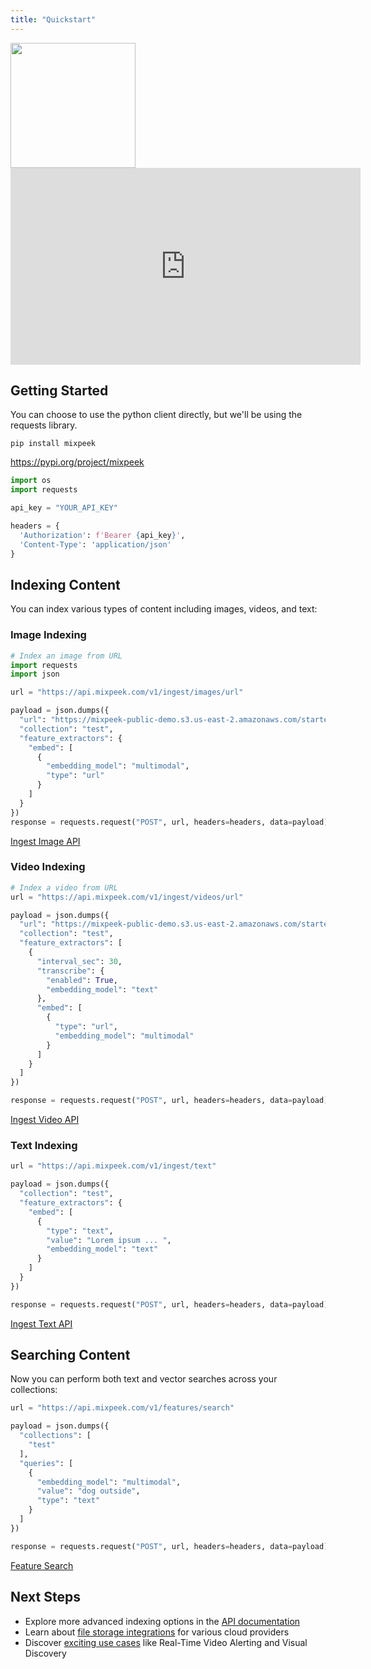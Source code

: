 ```yaml
---
title: "Quickstart"
---
```


<a href="https://app.getpostman.com/run-collection/32693262-6a661bb8-eed3-4066-9faa-423ab21dbeab?action=collection%2Ffork&source=rip_markdown&collection-url=entityId%3D32693262-6a661bb8-eed3-4066-9faa-423ab21dbeab%26entityType%3Dcollection%26workspaceId%3Da7b77c3c-100a-414b-95ef-64425338281e#?env%5BProduction%5D=W3sia2V5IjoidG9rZW4iLCJ2YWx1ZSI6IkFQSV9LRVlfSEVSRSIsImVuYWJsZWQiOnRydWUsInR5cGUiOiJkZWZhdWx0Iiwic2Vzc2lvblZhbHVlIjoiQVBJX0tFWV9IRVJFIiwiY29tcGxldGVTZXNzaW9uVmFsdWUiOiJBUElfS0VZX0hFUkUiLCJzZXNzaW9uSW5kZXgiOjB9LHsia2V5IjoibmFtZXNwYWNlIiwidmFsdWUiOiJOQU1FU1BBQ0VfSEVSRSIsImVuYWJsZWQiOnRydWUsInR5cGUiOiJkZWZhdWx0Iiwic2Vzc2lvblZhbHVlIjoiTkFNRVNQQUNFX0hFUkUiLCJjb21wbGV0ZVNlc3Npb25WYWx1ZSI6Ik5BTUVTUEFDRV9IRVJFIiwic2Vzc2lvbkluZGV4IjoxfV0=" target="_blank">
  <img height="200" noZoom src="https://run.pstmn.io/button.svg" />
</a>


<iframe
  width="560"
  height="315"
  src="https://www.youtube.com/embed/jkIXzfKBvM0"
  title="YouTube video player"
  frameborder="0"
  allow="accelerometer; autoplay; clipboard-write; encrypted-media; gyroscope; picture-in-picture"
  allowfullscreen
></iframe>

## Getting Started

You can choose to use the python client directly, but we'll be using the requests library.

`pip install mixpeek`

https://pypi.org/project/mixpeek

```python
import os
import requests

api_key = "YOUR_API_KEY"

headers = {
  'Authorization': f'Bearer {api_key}',
  'Content-Type': 'application/json'
}
```

## Indexing Content

You can index various types of content including images, videos, and text:

### Image Indexing

```python
# Index an image from URL
import requests
import json

url = "https://api.mixpeek.com/v1/ingest/images/url"

payload = json.dumps({
  "url": "https://mixpeek-public-demo.s3.us-east-2.amazonaws.com/starter/aussie_jumping.jpg",
  "collection": "test",
  "feature_extractors": {
    "embed": [
      {
        "embedding_model": "multimodal",
        "type": "url"
      }
    ]
  }
})
response = requests.request("POST", url, headers=headers, data=payload)
```

[Ingest Image API](/api-reference/ingest-assets/ingest-image-url)

### Video Indexing

```python
# Index a video from URL
url = "https://api.mixpeek.com/v1/ingest/videos/url"

payload = json.dumps({
  "url": "https://mixpeek-public-demo.s3.us-east-2.amazonaws.com/starter/jurassic_bunny.mp4",
  "collection": "test",
  "feature_extractors": [
    {
      "interval_sec": 30,
      "transcribe": {
        "enabled": True,
        "embedding_model": "text"
      },
      "embed": [
        {
          "type": "url",
          "embedding_model": "multimodal"
        }
      ]
    }
  ]
})

response = requests.request("POST", url, headers=headers, data=payload)
```

[Ingest Video API](/api-reference/ingest-assets/ingest-video-url)


### Text Indexing

```python
url = "https://api.mixpeek.com/v1/ingest/text"

payload = json.dumps({
  "collection": "test",
  "feature_extractors": {
    "embed": [
      {
        "type": "text",
        "value": "Lorem ipsum ... ",
        "embedding_model": "text"
      }
    ]
  }
})

response = requests.request("POST", url, headers=headers, data=payload)
```

[Ingest Text API](/api-reference/ingest-assets/ingest-text)


## Searching Content

Now you can perform both text and vector searches across your collections:

```python
url = "https://api.mixpeek.com/v1/features/search"

payload = json.dumps({
  "collections": [
    "test"
  ],
  "queries": [
    {
      "embedding_model": "multimodal",
      "value": "dog outside",
      "type": "text"
    }
  ]
})

response = requests.request("POST", url, headers=headers, data=payload)

```

[Feature Search](/api-reference/feature-search/search-features)

## Next Steps

- Explore more advanced indexing options in the [API documentation](/api-documentation)
- Learn about [file storage integrations](/integrations) for various cloud providers
- Discover [exciting use cases](/use-cases) like Real-Time Video Alerting and Visual Discovery
